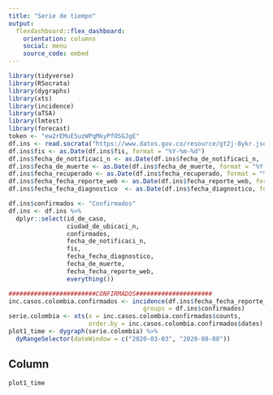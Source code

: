 ---
title: "Serie de tiempo"
output: 
  flexdashboard::flex_dashboard:
    orientation: columns
    social: menu
    source_code: embed
---
```{r setup, include=FALSE}
library(tidyverse)
library(RSocrata)
library(dygraphs)
library(xts)
library(incidence)
library(aTSA)
library(lmtest)
library(forecast)
token <- "ew2rEMuESuzWPqMkyPfOSGJgE"
df.ins <- read.socrata("https://www.datos.gov.co/resource/gt2j-8ykr.json", app_token = token)
df.ins$fis <- as.Date(df.ins$fis, format = "%Y-%m-%d")
df.ins$fecha_de_notificaci_n <- as.Date(df.ins$fecha_de_notificaci_n, format = "%Y-%m-%d")
df.ins$fecha_de_muerte <- as.Date(df.ins$fecha_de_muerte, format = "%Y-%m-%d")
df.ins$fecha_recuperado <- as.Date(df.ins$fecha_recuperado, format = "%Y-%m-%d")
df.ins$fecha_fecha_reporte_web <- as.Date(df.ins$fecha_reporte_web, format = "%Y-%m-%d")
df.ins$fecha_fecha_diagnostico  <- as.Date(df.ins$fecha_diagnostico, format = "%Y-%m-%d")

df.ins$confirmados <- "Confirmados"
df.ins <- df.ins %>%
  dplyr::select(id_de_caso,
                ciudad_de_ubicaci_n,
                confirmados,
                fecha_de_notificaci_n,
                fis,
                fecha_fecha_diagnostico,
                fecha_de_muerte,
                fecha_fecha_reporte_web,
                everything())

########################CONFIRMADOS#####################
inc.casos.colombia.confirmados <- incidence(df.ins$fecha_fecha_reporte_web,
                                     groups = df.ins$confirmados)
serie.colombia <- xts(x = inc.casos.colombia.confirmados$counts,
                      order.by = inc.casos.colombia.confirmados$dates)
plot1_time <- dygraph(serie.colombia) %>% 
  dyRangeSelector(dateWindow = c("2020-03-03", "2020-08-08")) 

```

Column {data-width=450} 
-----------------------------------------------------------------------
```{r}

plot1_time

```